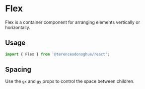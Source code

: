 

<Meta of={FlexStories} />

# Flex

Flex is a container component for arranging elements vertically or horizontally.

## Usage

```javascript
import { Flex } from '@terenceodonoghue/react';
```

## Spacing

Use the `gx` and `gy` props to control the space between children.

<Canvas of={FlexStories.Spacing} />
